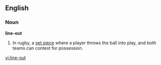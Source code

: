==English==

===Noun===
{{wikipedia}}
'''line-out'''
# In rugby, a [[set piece]] where a player throws the ball into play, and both teams can contest for possession.

[[vi:line-out]]